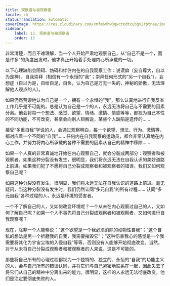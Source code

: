 ```yaml
---
title: 观察者与被观察者
locale: zh
statusTranslation: automatic
coverImage: https://res.cloudinary.com/xmfm6mhw3gwctndtcubgx2rptnae/image/upload/v1740468922/small_cover_tratado_de_psicologia_revolucionaria_a4c0dca4e0.webp
sidebar:
    label: 13. 观察者与被观察者
    order: 13
---
```

非常清楚，而且不难理解，当一个人开始严肃地观察自己，从“自己不是一个，而是许多”的角度出发时，他才真正开始着手处理内心所承载的一切。

以下心理缺陷会阻碍、妨碍和绊住内在的自我观察工作：说谎癖（妄自尊大，自以为是神），自我崇拜（相信有一个永恒的“我”；崇拜任何形式的“另一个自我”），妄想症（自以为是，自给自足，自负，认为自己是万无一失的，神秘的骄傲，无法理解他人观点的人）。

如果仍然荒谬地认为自己是一个，拥有一个永恒的“我”，那么认真地进行自我反省工作几乎是不可能的。总是认为自己是一个的人，永远无法将自己与不需要的因素分离。他会将每一个想法、感觉、欲望、情绪、激情、情感等等，都视为自己本性的不同功能，不可改变，甚至会向别人辩解说，某些个人缺陷是遗传的……

接受“多重自我”学说的人，会通过观察明白，每一个欲望、想法、行为、激情等，都对应着一个不同的“自我”…… 任何内在自我观察的运动员，都会非常认真地在内心工作，并努力将内心所承载的各种不需要的因素从自己的精神中移除……

如果一个人真的非常真诚地开始在内心观察自己，就会分裂成两部分：观察者和被观察者。如果这种分裂没有发生，很明显，我们将永远无法在自我认识的美妙道路上前进。如果我们犯了不愿将自己分裂成观察者和被观察者的错误，我们又如何观察自己呢？

如果这种分裂没有发生，很明显，我们将永远无法在自我认识的道路上前进。毫无疑问，当这种分裂没有发生时，我们仍然认同“多元自我”的所有过程…… 认同“多元自我”各种过程的人，永远是环境的受害者。

一个不了解自己的人，又如何改变环境呢？一个从未在内心观察过自己的人，又如何了解自己呢？如果一个人不事先将自己分裂成观察者和被观察者，又如何进行自我观察呢？

现在，除非一个人能够说：“这个欲望是一个我必须消除的动物性自我”；“这个自私的想法是另一个折磨我的自我，我需要摧毁它”；“这种伤害我心的感觉是一个我需要将其化为宇宙尘埃的入侵自我”等等，否则没有人能够开始彻底改变。当然，对于从未将自己分裂成观察者和被观察者的人来说，这是不可能的。

那些将自己所有的心理过程都视为一个独特的、独立的、永恒的“自我”的功能主义的人，会与自己所有的错误认同，并将它们与自己紧密地联系在一起，因此失去了将它们从自己的精神中分离出来的能力。很明显，这样的人永远无法彻底改变，他们是注定要彻底失败的人。

